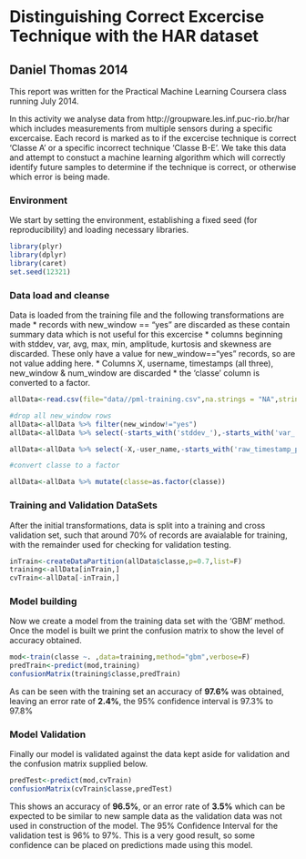 Distinguishing Correct Excercise Technique with the HAR dataset
===============================================================
## Daniel Thomas 2014
This report was written for the Practical Machine Learning Coursera class running July 2014.

In this activity we analyse data from http://groupware.les.inf.puc-rio.br/har which includes measurements from multiple sensors during a specific excercaise.  Each record is marked as to if the excercise technique is correct 'Classe A' or a specific incorrect technique 'Classe B-E'.   We take this data and attempt to constuct a machine learning algorithm which will correctly identify future samples to determine if the technique is correct, or otherwise which error is being made.


### Environment
We start by setting the environment, establishing a fixed seed (for reproducibility) and loading necessary libraries.
```r
library(plyr)
library(dplyr)
library(caret)
set.seed(12321)

```
### Data load and cleanse
Data is loaded from the training file and the following transformations are made
* records with new_window == "yes" are discarded as these contain summary data which is not useful for this excercise
* columns beginning with stddev, var, avg, max, min, amplitude, kurtosis and skewness are discarded. These only have a value for new_window=="yes" records, so are not value adding here.
* Columns X, username, timestamps (all three), new_window & num_window are discarded
* the 'classe' column is converted to a factor.
```r
allData<-read.csv(file="data//pml-training.csv",na.strings = "NA",stringsAsFactors=F)

#drop all new_window rows
allData<-allData %>% filter(new_window!="yes")
allData<-allData %>% select(-starts_with('stddev_'),-starts_with('var_'),-starts_with('avg_'),-starts_with('min_'),-starts_with('amplitude_'),-starts_with('max_'),-starts_with('kurtosis'),-starts_with('skewness'))

allData<-allData %>% select(-X,-user_name,-starts_with('raw_timestamp_part'),-cvtd_timestamp,-new_window,-num_window)

#convert classe to a factor

allData<-allData %>% mutate(classe=as.factor(classe))
```

### Training and Validation DataSets
After the initial transformations, data is split into a training and cross validation set, such that around 70% of records are avaialable for training, with the remainder used for checking for validation testing.

```r
inTrain<-createDataPartition(allData$classe,p=0.7,list=F)
training<-allData[inTrain,]
cvTrain<-allData[-inTrain,]

```

### Model building
Now we create a model from the training data set with the 'GBM' method.   Once the model is built we print the confusion matrix to show the level of accuracy obtained. 
```r
mod<-train(classe ~. ,data=training,method="gbm",verbose=F)
predTrain<-predict(mod,training)
confusionMatrix(training$classe,predTrain)
```
As can be seen with the training set an accuracy of **97.6%** was obtained, leaving an error rate of **2.4%**, the 95% confidence interval is 97.3% to 97.8% 

### Model Validation
Finally our model is validated against the data kept aside for validation and the confusion matrix supplied below.
```r
predTest<-predict(mod,cvTrain)
confusionMatrix(cvTrain$classe,predTest)
```

This shows an accuracy of **96.5%**, or an error rate of **3.5%** which can be expected to be similar to new sample data as the validation data was not used in construction of the model.   The 95% Confidence Interval for the validation test is 96% to 97%.   This is a very good result, so some confidence can be placed on predictions made using this model.
